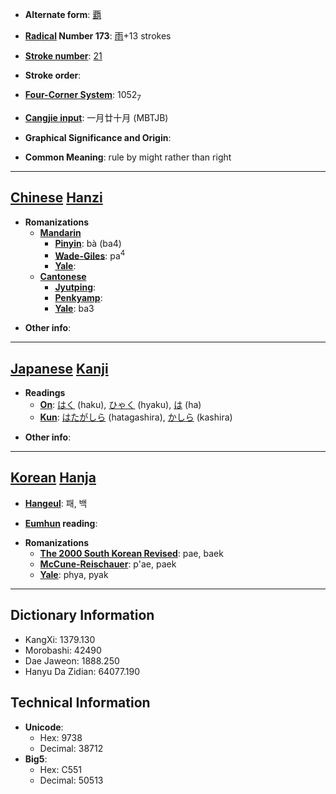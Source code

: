 * '''Alternate form''': [[覇]]

* '''[[Wiktionary:Chinese radical index| Radical]] Number 173''': [[Wiktionary:Chinese radical index 雨|雨]]+13 strokes

* '''[[Wiktionary:Chinese total strokes index|Stroke number]]''': [[Wiktionary:Chinese total strokes index 21|21]]

* '''Stroke order''': 

* '''[[Wiktionary:Chinese four corner index|Four-Corner System]]''': 1052<sub>7</sub>

* '''[[Wiktionary:Chinese Cangjie index|Cangjie input]]''': 一月廿十月 (MBTJB)

* '''Graphical Significance and Origin''': 

* '''Common Meaning''': rule by might rather than right

----

== [[Chinese]] [[Hanzi]] ==

* '''Romanizations'''
** '''[[Mandarin]]'''
*** '''[[Pinyin]]''': bà (ba4)
*** '''[[Wade-Giles]]''': pa<sup>4</sup>
*** '''[[Yale]]''': 
** '''[[Cantonese]]'''
*** '''[[Jyutping]]''':
*** '''[[Penkyamp]]''': 
*** '''[[Yale]]''': ba3

* '''Other info''': 

----

== [[Japanese]] [[Kanji]] ==

* '''Readings'''
** '''[[On]]''': [[はく]] (haku), [[ひゃく]] (hyaku), [[は]] (ha)
** '''[[Kun]]''': [[はたがしら]] (hatagashira), [[かしら]] (kashira)

* '''Other info''':  

----

== [[Korean]] [[Hanja]] ==

* '''[[Hangeul]]''': 패, 백

* '''[[Eumhun]] reading''': 

* '''Romanizations'''
** '''[[The 2000 South Korean Revised Romanization|The 2000 South Korean Revised]]''': pae, baek
** '''[[McCune-Reischauer]]''': p'ae, paek
** '''[[Yale]]''': phya, pyak

----

== Dictionary Information ==

* KangXi: 1379.130
* Morobashi: 42490
* Dae Jaweon: 1888.250
* Hanyu Da Zidian: 64077.190

== Technical Information ==

* '''Unicode''':
** Hex: 9738
** Decimal: 38712
* '''Big5''':
** Hex: C551
** Decimal: 50513